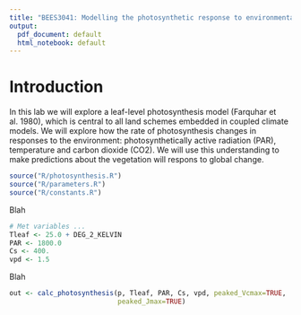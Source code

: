 ```yaml
---
title: "BEES3041: Modelling the photosynthetic response to environmental conditions"
output:
  pdf_document: default
  html_notebook: default
---
```


# Introduction

In this lab we will explore a leaf-level photosynthesis model (Farquhar et al. 1980), which is central to all land schemes embedded in coupled climate models. We will explore how the rate of photosynthesis changes in responses to the environment: photosynthetically active radiation (PAR), temperature and carbon dioxide (CO2). We will use this understanding to make predictions about the vegetation will respons to global change. 
 
```r
source("R/photosynthesis.R")
source("R/parameters.R")
source("R/constants.R")
```

Blah

```r

# Met variables ...
Tleaf <- 25.0 + DEG_2_KELVIN
PAR <- 1800.0
Cs <- 400.
vpd <- 1.5

```

Blah

```r
out <- calc_photosynthesis(p, Tleaf, PAR, Cs, vpd, peaked_Vcmax=TRUE,
                           peaked_Jmax=TRUE)


```


